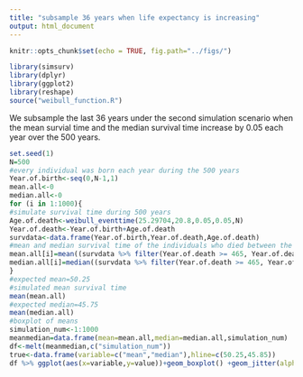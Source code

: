 ---
title: "subsample 36 years when life expectancy is increasing"
output: html_document
---

```{r setup, include=FALSE}
knitr::opts_chunk$set(echo = TRUE, fig.path="../figs/")
```

```{r loadpackage,ehco=FALSE}
library(simsurv)
library(dplyr)
library(ggplot2)
library(reshape)
source("weibull_function.R")
```
We subsample the last 36 years under the second simulation scenario when the mean survial time and the median survival time increase by 0.05 each year over the 500 years.
```{r scenario2 36yrs,echo=TRUE}
set.seed(1)
N=500
#every individual was born each year during the 500 years
Year.of.birth<-seq(0,N-1,1)
mean.all<-0
median.all<-0
for (i in 1:1000){
#simulate survival time during 500 years
Age.of.death<-weibull_eventtime(25.29704,20.8,0.05,0.05,N)
Year.of.death<-Year.of.birth+Age.of.death
survdata<-data.frame(Year.of.birth,Year.of.death,Age.of.death)
#mean and median survival time of the individuals who died between the 466th year to the 500th year(36years)
mean.all[i]=mean((survdata %>% filter(Year.of.death >= 465, Year.of.death <= 500))[,"Age.of.death"])
median.all[i]=median((survdata %>% filter(Year.of.death >= 465, Year.of.death <= 500))[,"Age.of.death"])
}
#expected mean=50.25
#simulated mean survival time
mean(mean.all)
#expected median=45.75
mean(median.all)
#boxplot of means
simulation_num<-1:1000
meanmedian=data.frame(mean=mean.all,median=median.all,simulation_num)
df<-melt(meanmedian,c("simulation_num"))
true<-data.frame(variable=c("mean","median"),hline=c(50.25,45.85))
df %>% ggplot(aes(x=variable,y=value))+geom_boxplot() +geom_jitter(alpha=0.1,position = position_jitter(width = 0.3,seed=1))+stat_summary(fun.y = "mean", geom = "point", colour = "#000000", size = 2)+ stat_summary(fun.y="mean", colour="#000000", geom="text", vjust=-0.7,size=4, aes( label=round(..y.., digits=1)))+geom_errorbar(data=true,aes(y=NULL,ymax=hline,ymin=hline),linetype="dashed",color=c("#0072B2","#D55E00"),position=position_dodge())+geom_text(aes(1,50.35),label="50.25",size=4,color="#0072B2")+geom_text(aes(2,45.85),label="45.75",size=4,color="#D55E00")+xlab("Statistics")+ylab("Value")+theme_bw(base_size = 18,base_family = "")
```
